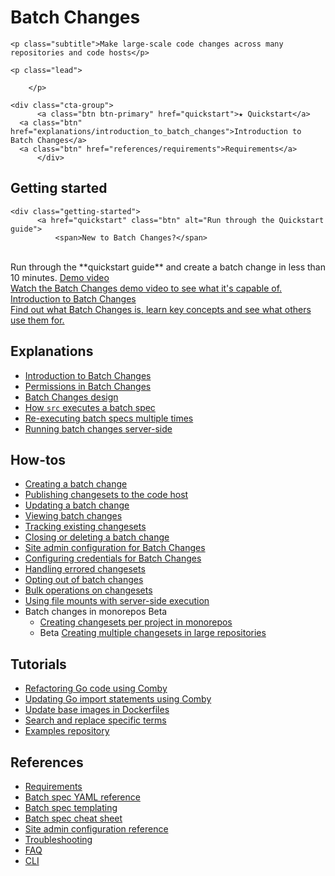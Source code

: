 # Batch Changes

    <p class="subtitle">Make large-scale code changes across many repositories and code hosts</p>

    <p class="lead">

        </p>

    <div class="cta-group">
          <a class="btn btn-primary" href="quickstart">★ Quickstart</a>
      <a class="btn" href="explanations/introduction_to_batch_changes">Introduction to Batch Changes</a>
      <a class="btn" href="references/requirements">Requirements</a>
          </div>

## Getting started

    <div class="getting-started">
          <a href="quickstart" class="btn" alt="Run through the Quickstart guide">
              <span>New to Batch Changes?</span>
   <br />
   Run through the **quickstart guide** and create a batch change in less than 10 minutes.
         </a>

  <a href="https://www.youtube.com/watch?v=GKyHYqH6ggY" class="btn" alt="Watch the Batch Changes demo video">
          <span>Demo video</span>
   <br />
   Watch the Batch Changes demo video to see what it's capable of.
         </a>

  <a href="explanations/introduction_to_batch_changes" class="btn" alt="Read the Introduction to Batch Changes">
          <span>Introduction to Batch Changes</span>
   <br />
   Find out what Batch Changes is, learn key concepts and see what others use them for.
         </a>
          </div>

## Explanations

- [Introduction to Batch Changes](explanations/introduction_to_batch_changes.md)
- [Permissions in Batch Changes](explanations/permissions_in_batch_changes.md)
- [Batch Changes design](explanations/batch_changes_design.md)
- [How `src` executes a batch spec](explanations/how_src_executes_a_batch_spec.md)
- [Re-executing batch specs multiple times](explanations/reexecuting_batch_specs_multiple_times.md)
- [Running batch changes server-side](explanations/server_side.md)

## How-tos

- [Creating a batch change](how-tos/creating_a_batch_change.md)
- [Publishing changesets to the code host](how-tos/publishing_changesets.md)
- [Updating a batch change](how-tos/updating_a_batch_change.md)
- [Viewing batch changes](how-tos/viewing_batch_changes.md)
- [Tracking existing changesets](how-tos/tracking_existing_changesets.md)
- [Closing or deleting a batch change](how-tos/closing_or_deleting_a_batch_change.md)
- [Site admin configuration for Batch Changes](how-tos/site_admin_configuration.md)
- [Configuring credentials for Batch Changes](how-tos/configuring_credentials.md)
- [Handling errored changesets](how-tos/handling_errored_changesets.md)
- [Opting out of batch changes](how-tos/opting_out_of_batch_changes.md)
- [Bulk operations on changesets](how-tos/bulk_operations_on_changesets.md)
- [Using file mounts with server-side execution](how-tos/server_side_file_mounts.md)
- Batch changes in monorepos <span class="badge badge-beta">Beta</span>
  - [Creating changesets per project in monorepos](how-tos/creating_changesets_per_project_in_monorepos.md)
  - <span class="badge badge-beta">Beta</span> [Creating multiple changesets in large repositories](how-tos/creating_multiple_changesets_in_large_repositories.md)

## Tutorials

- [Refactoring Go code using Comby](tutorials/refactor_go_comby.md)
- [Updating Go import statements using Comby](tutorials/updating_go_import_statements.md)
- [Update base images in Dockerfiles](tutorials/update_base_images_in_dockerfiles.md)
- [Search and replace specific terms](tutorials/search_and_replace_specific_terms.md)
- [Examples repository](https://github.com/sourcegraph/batch-change-examples)

## References

- [Requirements](references/requirements.md)
- [Batch spec YAML reference](references/batch_spec_yaml_reference.md)
- [Batch spec templating](references/batch_spec_templating.md)
- [Batch spec cheat sheet](references/batch_spec_cheat_sheet.md)
- [Site admin configuration reference](../admin/config/batch_changes.md)
- [Troubleshooting](references/troubleshooting.md)
- [FAQ](references/faq.md)
- [CLI](../cli/references/batch/index.md)
